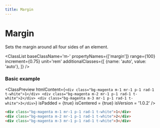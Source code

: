 ```yaml
---
title: Margin
---
```



# Margin

Sets the margin around all four sides of an element.

<ClassList 
  baseClassName='m-' 
  propertyNames={['margin']}
  range={100} 
  increment={0.75} 
  unit='rem' 
  additionalClasses={[
    {name: 'auto', value: 'auto'},
  ]} 
/>

### Basic example

<ClassPreview
  htmlContent={`
    <div class="bg-magenta m-1 mr-1 p-1 rad-1 t-white">1</div>
    <div class="bg-magenta m-2 mr-1 p-1 rad-1 t-white">2</div>
    <div class="bg-magenta m-3 mr-1 p-1 rad-1 t-white">3</div>
  `}
  isPadded = {true}
  isCentered = {true}
  isVersion = '1.0.2'
/>

```html
<div class="bg-magenta m-1 mr-1 p-1 rad-1 t-white">1</div>
<div class="bg-magenta m-2 mr-1 p-1 rad-1 t-white">2</div>
<div class="bg-magenta m-3 mr-1 p-1 rad-1 t-white">3</div>
```
